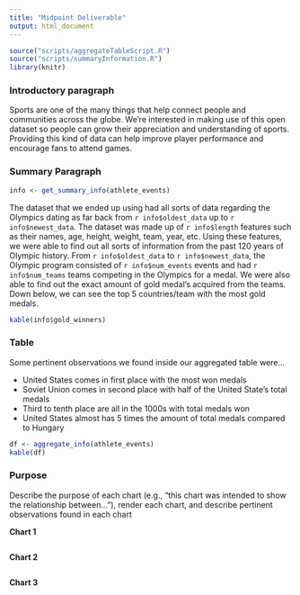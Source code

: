 ```yaml
---
title: "Midpoint Deliverable"
output: html_document
---
```

```r
source("scripts/aggregateTableScript.R")
source("scripts/summaryInformation.R")
library(knitr)
```
### Introductory paragraph 
Sports are one of the many things that help connect people and communities across the globe. We're interested in making use of this open dataset so people can grow their appreciation and understanding of sports. Providing this kind of data can help improve player performance and encourage fans to attend games.

### Summary Paragraph
```r
info <- get_summary_info(athlete_events)
```
The dataset that we ended up using had all sorts of data regarding the Olympics dating as far back from `r info$oldest_data` up to `r info$newest_data`. The dataset was made up of `r info$length` features such as their names, age, height, weight, team, year, etc. Using these features, we were able to find out all sorts of information from the past 120 years of Olympic history. From `r info$oldest_data` to `r info$newest_data`, the Olympic program consisted of `r info$num_events` events and had `r info$num_teams` teams competing in the Olympics for a medal. We were also able to find out the exact amount of gold medal's acquired from the teams.
Down below, we can see the top 5 countries/team with the most gold medals.

```r
kable(info$gold_winners)
```


### Table 
Some pertinent observations we found inside our aggregated table were...

- United States comes in first place with the most won medals
- Soviet Union comes in second place with half of the United State's total medals
- Third to tenth place are all in the 1000s with total medals won
- United States almost has 5 times the amount of total medals compared to Hungary

```r
df <- aggregate_info(athlete_events)
kable(df)
```

### Purpose
Describe the purpose of each chart (e.g., "this chart was intended to show the relationship between..."), render each chart, and describe pertinent observations found in each chart

**Chart 1**
```r

```

**Chart 2**
```r

```

**Chart 3**
```r

```